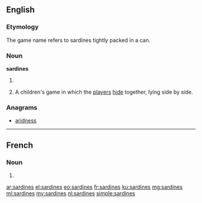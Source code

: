==English==

===Etymology===
The game name refers to sardines tightly packed in a can.

===Noun===
'''sardines'''

# {{plural of|sardine}}
# {{context|uncountable|lang=en}} A children's game in which the [[player]]s [[hide]] together, lying side by side.

===Anagrams===
* [[aridness#English|aridness]]

----

==French==

===Noun===
{{head|fr|g=f-p}}

# {{plural of|sardine|lang=fr}}

[[ar:sardines]]
[[el:sardines]]
[[eo:sardines]]
[[fr:sardines]]
[[ku:sardines]]
[[mg:sardines]]
[[ml:sardines]]
[[my:sardines]]
[[nl:sardines]]
[[simple:sardines]]